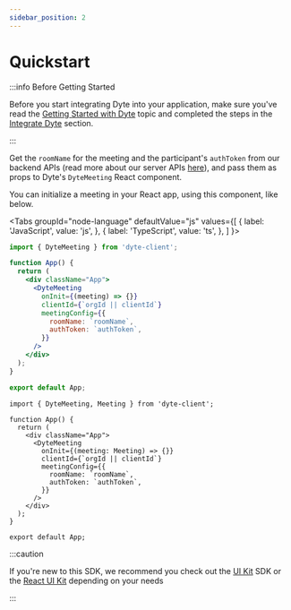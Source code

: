 ```yaml
---
sidebar_position: 2
---
```


# Quickstart


:::info Before Getting Started

Before you start integrating Dyte into your application, make sure you've read
the [Getting Started with Dyte](/getting-started) topic and completed the steps
in the [Integrate Dyte](/getting-started#integrate-dyte) section.

:::

Get the `roomName` for the meeting and the participant's `authToken` from our
backend APIs (read more about our server APIs [here](/api)), and pass them as
props to Dyte's `DyteMeeting` React component.

You can initialize a meeting in your React app, using this component, like
below.

<Tabs
  groupId="node-language"
  defaultValue="js"
  values={[
    { label: 'JavaScript', value: 'js', },
    { label: 'TypeScript', value: 'ts', },
  ]
}>
<TabItem value="js">

```jsx
import { DyteMeeting } from 'dyte-client';

function App() {
  return (
    <div className="App">
      <DyteMeeting
        onInit={(meeting) => {}}
        clientId={`orgId || clientId`}
        meetingConfig={{
          roomName: `roomName`,
          authToken: `authToken`,
        }}
      />
    </div>
  );
}

export default App;
```

</TabItem>
<TabItem value="ts">

```tsx
import { DyteMeeting, Meeting } from 'dyte-client';

function App() {
  return (
    <div className="App">
      <DyteMeeting
        onInit={(meeting: Meeting) => {}}
        clientId={`orgId || clientId`}
        meetingConfig={{
          roomName: `roomName`,
          authToken: `authToken`,
        }}
      />
    </div>
  );
}

export default App;
```

</TabItem>
</Tabs>

:::caution

If you're new to this SDK, we recommend you check out the [UI Kit](/ui-kit) SDK
or the [React UI Kit](/react-ui-kit) depending on your needs

:::
